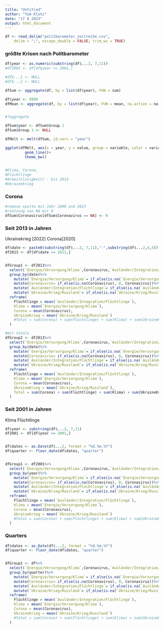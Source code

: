 ```yaml
---
title: "Untitled"
author: "Tom Klotz"
date: "17 8 2023"
output: html_document
---
```


```r
df <- read_delim("politbarometer_zeitreihe.csv", 
    delim = ";", escape_double = FALSE, trim_ws = TRUE)
```

### größte Krisen nach Politbarometer
```r
df$year <- as.numeric(substring(df$...2, 7,11))
#df2001 <- df[df$year >= 2001,]

#df$...1 <- NULL
#df$...2 <- NULL

dfSum <- aggregate(df, by = list(df$year), FUN = sum)

df$year <- 9999
dfMean <- aggregate(df, by = list(df$year), FUN = mean, na.action = na.omit)


#?aggregate
```

```r
dfSum$year <- dfSum$Group.1
dfSum$Group.1 <- NULL

dfMelt <- melt(dfSum, id.vars = "year")

ggplot(dfMelt, aes(x = year, y = value, group = variable, color = variable))+
         geom_line()+
         theme_bw()
        

#Klima, Corona,
#Flüchtlinge
#Arbeitslosigkeit? - bis 2013
#Ukrainekrieg
```
### Corona
```r

#remove spalte mit Jahr 2000 und 2023
#rsetzung von NA mit 0
dfSum$Coronavirus[dfSum$Coronavirus == NA] <- 0
```



### Seit 2013 in Jahren
Ukrainekrieg [2022]
Corona[2020]


```r
df$date <- paste0(substring(df$...2, 7,11),"-",substring(df$...2,4,5)) #Monate
df2013 <- df[df$date >= 2013,]


dfGroup1 <- df2013%>%
  select(`Energie/Versorgung/Klima`,Coronavirus,`Ausländer/Integration/Flüchtlinge`,`Ukraine/Krieg/Russland`,date)%>%
  group_by(date)%>%
    mutate(`Energie/Versorgung/Klima`= if_else(is.na(`Energie/Versorgung/Klima`), 0, `Energie/Versorgung/Klima`))%>%
    mutate(Coronavirus= if_else(is.na(Coronavirus), 0, Coronavirus))%>%
    mutate(`Ausländer/Integration/Flüchtlinge`= if_else(is.na(`Ausländer/Integration/Flüchtlinge`), 0, `Ausländer/Integration/Flüchtlinge`))%>%
    mutate(`Ukraine/Krieg/Russland`= if_else(is.na(`Ukraine/Krieg/Russland`), 0, `Ukraine/Krieg/Russland`))%>%
  reframe(
    Flüchtlinge = mean(`Ausländer/Integration/Flüchtlinge`),
    Klima = mean(`Energie/Versorgung/Klima`),
    Corona = mean(Coronavirus),
    UkraineKrieg = mean(`Ukraine/Krieg/Russland`)
    #Total = sum(Corona) + sum(Flüchtlinge) + sum(Klima) + sum(UkraineKrieg)
  )

#mit totals
dfGroup2 <- df2013%>%
  select(`Energie/Versorgung/Klima`,Coronavirus,`Ausländer/Integration/Flüchtlinge`,`Ukraine/Krieg/Russland`,date)%>%
  group_by(date)%>%
    mutate(`Energie/Versorgung/Klima`= if_else(is.na(`Energie/Versorgung/Klima`), 0, `Energie/Versorgung/Klima`))%>%
    mutate(Coronavirus= if_else(is.na(Coronavirus), 0, Coronavirus))%>%
    mutate(`Ausländer/Integration/Flüchtlinge`= if_else(is.na(`Ausländer/Integration/Flüchtlinge`), 0, `Ausländer/Integration/Flüchtlinge`))%>%
    mutate(`Ukraine/Krieg/Russland`= if_else(is.na(`Ukraine/Krieg/Russland`), 0, `Ukraine/Krieg/Russland`))%>%
  reframe(
    Flüchtlinge = mean(`Ausländer/Integration/Flüchtlinge`),
    Klima = mean(`Energie/Versorgung/Klima`),
    Corona = mean(Coronavirus),
    UkraineKrieg = mean(`Ukraine/Krieg/Russland`),
    Total = sum(Corona) + sum(Flüchtlinge) + sum(Klima) + sum(UkraineKrieg)
  )
```

### Seit 2001 in Jahren
Klima
Flüchtlinge

```r

df$year <- substring(df$...2, 7,11)
df2001 <- df[df$year >= 2001,]


df$dates <- as.Date(df$...2, format = "%d.%m.%Y")
df$quarter <- floor_date(df$dates, "quarter")


dfGroup1 <- df2001%>%
  select(`Energie/Versorgung/Klima`,Coronavirus,`Ausländer/Integration/Flüchtlinge`,`Ukraine/Krieg/Russland`,year)%>%
  group_by(year)%>%
    mutate(`Energie/Versorgung/Klima`= if_else(is.na(`Energie/Versorgung/Klima`), 0, `Energie/Versorgung/Klima`))%>%
    mutate(Coronavirus= if_else(is.na(Coronavirus), 0, Coronavirus))%>%
    mutate(`Ausländer/Integration/Flüchtlinge`= if_else(is.na(`Ausländer/Integration/Flüchtlinge`), 0, `Ausländer/Integration/Flüchtlinge`))%>%
    mutate(`Ukraine/Krieg/Russland`= if_else(is.na(`Ukraine/Krieg/Russland`), 0, `Ukraine/Krieg/Russland`))%>%
  reframe(
    Flüchtlinge = mean(`Ausländer/Integration/Flüchtlinge`),
    Klima = mean(`Energie/Versorgung/Klima`),
    Corona = mean(Coronavirus),
    UkraineKrieg = mean(`Ukraine/Krieg/Russland`)
    #Total = sum(Corona) + sum(Flüchtlinge) + sum(Klima) + sum(UkraineKrieg)
  )
```
### Quarters

```r
df$dates <- as.Date(df$...2, format = "%d.%m.%Y")
df$quarter <- floor_date(df$dates, "quarter")


dfGroup1 <- df%>%
  select(`Energie/Versorgung/Klima`,Coronavirus,`Ausländer/Integration/Flüchtlinge`,`Ukraine/Krieg/Russland`,quarter)%>%
  group_by(quarter)%>%
    mutate(`Energie/Versorgung/Klima`= if_else(is.na(`Energie/Versorgung/Klima`), 0, `Energie/Versorgung/Klima`))%>%
    mutate(Coronavirus= if_else(is.na(Coronavirus), 0, Coronavirus))%>%
    mutate(`Ausländer/Integration/Flüchtlinge`= if_else(is.na(`Ausländer/Integration/Flüchtlinge`), 0, `Ausländer/Integration/Flüchtlinge`))%>%
    mutate(`Ukraine/Krieg/Russland`= if_else(is.na(`Ukraine/Krieg/Russland`), 0, `Ukraine/Krieg/Russland`))%>%
  reframe(
    Flüchtlinge = mean(`Ausländer/Integration/Flüchtlinge`),
    Klima = mean(`Energie/Versorgung/Klima`),
    Corona = mean(Coronavirus),
    UkraineKrieg = mean(`Ukraine/Krieg/Russland`)
    #Total = sum(Corona) + sum(Flüchtlinge) + sum(Klima) + sum(UkraineKrieg)
  )

```

